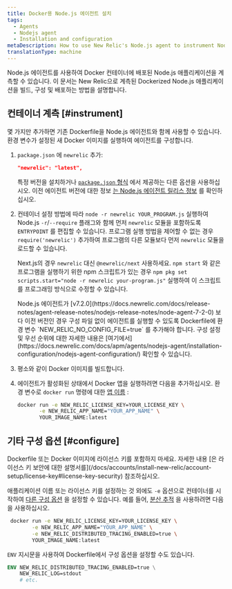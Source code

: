 ```yaml
---
title: Docker용 Node.js 에이전트 설치
tags:
  - Agents
  - Nodejs agent
  - Installation and configuration
metaDescription: How to use New Relic's Node.js agent to instrument Node.js applications deployed in Docker containers.
translationType: machine
---
```


Node.js 에이전트를 사용하여 Docker 컨테이너에 배포된 Node.js 애플리케이션을 계측할 수 있습니다. 이 문서는 New Relic으로 계측된 Dockerized Node.js 애플리케이션을 빌드, 구성 및 배포하는 방법을 설명합니다.

## 컨테이너 계측 [#instrument]

몇 가지만 추가하면 기존 Dockerfile을 Node.js 에이전트와 함께 사용할 수 있습니다. 환경 변수가 설정된 새 Docker 이미지를 실행하여 에이전트를 구성합니다.

1. `package.json` 에 `newrelic` 추가:

   ```json
   "newrelic": "latest",
   ```

   특정 버전을 설치하거나 [`package.json` 형식](https://docs.npmjs.com/files/package.json#dependencies) 에서 제공하는 다른 옵션을 사용하십시오. 이전 에이전트 버전에 대한 정보 [는 Node.js 에이전트 릴리스 정보](/docs/release-notes/agent-release-notes/nodejs-release-notes) 를 확인하십시오.

2. 컨테이너 설정 방법에 따라 `node -r newrelic YOUR_PROGRAM.js` 실행하여 Node.js `-r`/`--require` 플래그와 함께 먼저 `newrelic` 모듈을 포함하도록 `ENTRYPOINT` 를 편집할 수 있습니다. 프로그램 실행 방법을 제어할 수 없는 경우 `require('newrelic')` 추가하여 프로그램의 다른 모듈보다 먼저 `newrelic` 모듈을 로드할 수 있습니다.

   Next.js의 경우 `newrelic` 대신 `@newrelic/next` 사용하세요. <Callout variant="tip">`npm start` 와 같은 프로그램을 실행하기 위한 npm 스크립트가 있는 경우 `npm pkg set scripts.start="node -r newrelic your-program.js"` 실행하여 이 스크립트를 프로그래밍 방식으로 수정할 수 있습니다.</Callout>

   <Callout variant="important">
     Node.js 에이전트가 [v7.2.0](https://docs.newrelic.com/docs/release-notes/agent-release-notes/nodejs-release-notes/node-agent-7-2-0) 보다 이전 버전인 경우 구성 파일 없이 에이전트를 실행할 수 있도록 Dockerfile에 환경 변수 `NEW_RELIC_NO_CONFIG_FILE=true` 를 추가해야 합니다. 구성 설정 및 우선 순위에 대한 자세한 내용은 [여기에서](https://docs.newrelic.com/docs/apm/agents/nodejs-agent/installation-configuration/nodejs-agent-configuration/) 확인할 수 있습니다.
   </Callout>

3. 평소와 같이 Docker 이미지를 빌드합니다.

4. 에이전트가 활성화된 상태에서 Docker 앱을 실행하려면 다음을 추가하십시오. <InlinePopover type="licenseKey"/>환경 변수로 `docker run` 명령에 대한 [앱 이름](/docs/agents/manage-apm-agents/app-naming/name-your-application) :

   ```bash
   docker run -e NEW_RELIC_LICENSE_KEY=YOUR_LICENSE_KEY \
          -e NEW_RELIC_APP_NAME="YOUR_APP_NAME" \
          YOUR_IMAGE_NAME:latest
   ```

<InstallFeedback/>

## 기타 구성 옵션 [#configure]

<Callout variant="caution">
  Dockerfile 또는 Docker 이미지에 라이선스 키를 포함하지 마세요. 자세한 내용 [은 라이선스 키 보안에 대한 설명서를](/docs/accounts/install-new-relic/account-setup/license-key#license-key-security) 참조하십시오.
</Callout>

애플리케이션 이름 또는 라이선스 키를 설정하는 것 외에도 `-e` 옵션으로 컨테이너를 시작하여 [다른 구성 옵션](/docs/agents/nodejs-agent/installation-configuration/nodejs-agent-configuration) 을 설정할 수 있습니다. 예를 들어, [분산 추적](/docs/understand-dependencies/distributed-tracing/get-started/introduction-distributed-tracing) 을 사용하려면 다음을 사용하십시오.

```bash
 docker run -e NEW_RELIC_LICENSE_KEY=YOUR_LICENSE_KEY \
        -e NEW_RELIC_APP_NAME="YOUR_APP_NAME" \
        -e NEW_RELIC_DISTRIBUTED_TRACING_ENABLED=true \
        YOUR_IMAGE_NAME:latest
```

`ENV` 지시문을 사용하여 Dockerfile에서 구성 옵션을 설정할 수도 있습니다.

```dockerfile
ENV NEW_RELIC_DISTRIBUTED_TRACING_ENABLED=true \
    NEW_RELIC_LOG=stdout
    # etc.
```